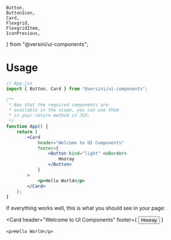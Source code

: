 	Button,
	ButtonIcon,
	Card,
	Flexgrid,
	FlexgridItem,
	IconPrevious,
} from "@versini/ui-components";

<Meta title="Getting started/Usage" />

<div className="prose prose-light mb-6">
	<h1>Usage</h1>
</div>

```jsx
// App.jsx
import { Button, Card } from "@versini/ui-components";

/**
 * Now that the required components are
 * available in the scope, you can use them
 * in your return method in JSX:
 */
function App() {
	return (
		<Card
			header="Welcome to UI Components"
			footer={
				<Button kind="light" noBorder>
					Hooray
				</Button>
			}
		>
			<p>Hello World</p>
		</Card>
	);
}
```

<div className="prose prose-light max-w-none">
	<p className="mb-4">If everything works well, this is what you should see in your page:</p>

<Card
	header="Welcome to UI Components"
	footer={
		<Button kind="light" noBorder>
			Hooray
		</Button>
	}
>
	<p>Hello World</p>
</Card>
</div>

<div className="mt-8">
	<Flexgrid alignHorizontal="flex-start">
		<FlexgridItem>
			<ButtonIcon
				labelRight="Configuration"
				noBorder
				onClick={linkTo("getting-started--configuration")}
			>
				<IconPrevious decorative monotone />
			</ButtonIcon>
		</FlexgridItem>
	</Flexgrid>
</div>
